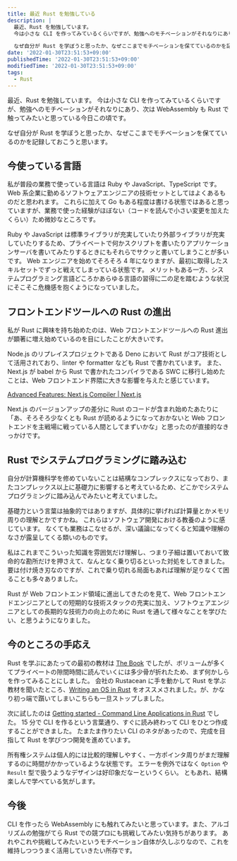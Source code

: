 ```yaml
---
title: 最近 Rust を勉強している
description: |
  最近、Rust を勉強しています。
  今は小さな CLI を作ってみているくらいですが、勉強へのモチベーションがそれなりにあり、次は WebAssembly も Rust で触ってみたいと思っている今日この頃です。

  なぜ自分が Rust を学ぼうと思ったか、なぜここまでモチベーションを保てているのかを記録しておこうと思います。
date: '2022-01-30T23:51:53+09:00'
publishedTime: '2022-01-30T23:51:53+09:00'
modifiedTime: '2022-01-30T23:51:53+09:00'
tags:
  - Rust
---
```


最近、Rust を勉強しています。
今は小さな CLI を作ってみているくらいですが、勉強へのモチベーションがそれなりにあり、次は WebAssembly も Rust で触ってみたいと思っている今日この頃です。

なぜ自分が Rust を学ぼうと思ったか、なぜここまでモチベーションを保てているのかを記録しておこうと思います。

## 今使っている言語

私が普段の業務で使っている言語は Ruby や JavaScript、TypeScript です。
Web 系企業に勤めるソフトウェアエンジニアの技術セットとしてはよくあるものだと思われます。
これらに加えて Go もある程度は書ける状態ではあると思っていますが、業務で使った経験がほぼない（コードを読んで小さい変更を加えたくらい）ため微妙なところです。

Ruby や JavaScript は標準ライブラリが充実していたり外部ライブラリが充実していたりするため、プライベートで何かスクリプトを書いたりアプリケーションサーバを書いてみたりするときにもそれらでサクッと書いてしまうことが多いです。
Web エンジニアを始めてそろそろ 4 年になりますが、最初に取得したスキルセットでずっと戦えてしまっている状態です。
メリットもある一方、システムプログラミング言語どころかあらゆる言語の習得に二の足を踏むような状況にそこそこ危機感を抱くようになっていました。

## フロントエンドツールへの Rust の進出

私が Rust に興味を持ち始めたのは、Web フロントエンドツールへの Rust 進出が顕著に増え始めているのを目にしたことが大きいです。

Node.js のリプレイスプロジェクトである Deno において Rust がコア技術として活用されており、linter や formatter なども Rust で書かれています。
また、Next.js が babel から Rust で書かれたコンパイラである SWC に移行し始めたことは、Web フロントエンド界隈に大きな影響を与えたと感じています。

[Advanced Features: Next.js Compiler | Next.js](https://nextjs.org/docs/advanced-features/compiler)

Next.js のバージョンアップの差分に Rust のコードが含まれ始めたあたりに「あ、そろそろ少なくとも Rust が読めるようになっておかないと Web フロントエンドを主戦場に戦っている人間としてまずいかな」と思ったのが直接的なきっかけです。

## Rust でシステムプログラミングに踏み込む

自分が計算機科学を修めていないことは結構なコンプレックスになっており、またコンプレックス以上に基礎力に影響すると考えているため、どこかでシステムプログラミングに踏み込んでみたいと考えていました。

基礎力という言葉は抽象的ではありますが、具体的に挙げれば計算量とかメモリ周りの理解とかですかね。
これらはソフトウェア開発における教養のように感じています。
なくても業務はこなせるが、深い議論になってくると知識や理解のなさが露呈してくる類いのものです。

私はこれまでこういった知識を雰囲気だけ理解し、つまり子細は置いておいて致命的な勘所だけを押さえて、なんとなく乗り切るといった対処をしてきました。
要は付け焼き刃なのですが、これで乗り切れる局面もあれば理解が足りなくて困ることも多々ありました。

Rust が Web フロントエンド領域に進出してきたのを見て、Web フロントエンドエンジニアとしての短期的な技術スタックの充実に加え、ソフトウェアエンジニアとしての長期的な技術力の向上のために Rust を通して様々なことを学びたい、と思うようになりました。

## 今のところの手応え

Rust を学ぶにあたっての最初の教材は [The Book](https://doc.rust-jp.rs/book-ja/) でしたが、ボリュームが多くてプライベートの隙間時間に読んでいくには多少骨が折れたため、まず何かしらを作ってみることにしました。
会社の Rustacean に手を動かして Rust を学ぶ教材を聞いたところ、[Writing an OS in Rust](https://os.phil-opp.com/ja/) をオススメされました。が、かなり初っ端で躓いてしまいこちらも一旦ストップしました。

次に試したのは [Getting started - Command Line Applications in Rust](https://rust-cli.github.io/book/index.html) でした。
15 分で CLI を作るという言葉通り、すぐに読み終わって CLI をひとつ作成することができました。
たまたま作りたい CLI のネタがあったので、完成を目指して Rust を学びつつ開発を進めています。

所有権システムは個人的には比較的理解しやすく、一方ポインタ周りがまだ理解するのに時間がかかっているような状態です。
エラーを例外ではなく `Option` や `Result` 型で扱うようなデザインは好印象だなーというくらい。
ともあれ、結構楽しんで学べている気がします。

## 今後

CLI を作ったら WebAssembly にも触れてみたいと思っています。また、アルゴリズムの勉強がてら Rust での競プロにも挑戦してみたい気持ちがあります。
あれやこれや挑戦してみたいというモチベーション自体が久しぶりなので、これを維持しつつうまく活用していきたい所存です。
